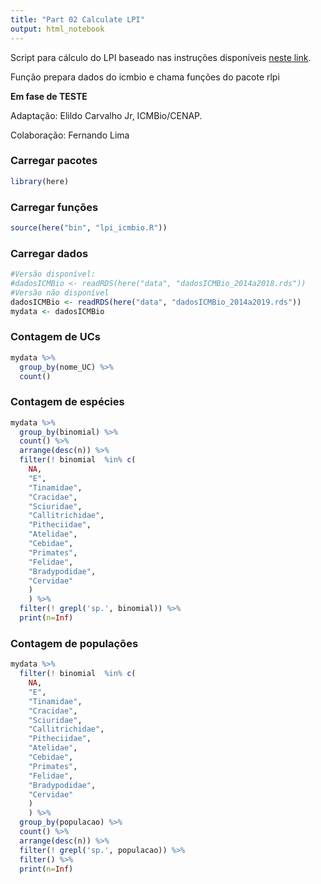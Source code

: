 ```yaml
---
title: "Part 02 Calculate LPI"
output: html_notebook
---
```


Script para cálculo do LPI baseado nas instruções disponíveis [neste link](https://github.com/Zoological-Society-of-London/rlpi).

Função prepara dados do icmbio e chama funções do pacote rlpi

**Em fase de TESTE**

Adaptação: Elildo Carvalho Jr, ICMBio/CENAP.

Colaboração: Fernando Lima

### Carregar pacotes

```r
library(here)
```

### Carregar funções

```r
source(here("bin", "lpi_icmbio.R"))
```

### Carregar dados

```r
#Versão disponível:
#dadosICMBio <- readRDS(here("data", "dadosICMBio_2014a2018.rds"))
#Versão não disponível
dadosICMBio <- readRDS(here("data", "dadosICMBio_2014a2019.rds"))
mydata <- dadosICMBio
```

### Contagem de UCs

```r
mydata %>%
  group_by(nome_UC) %>%
  count()
```

### Contagem de espécies
```r
mydata %>%
  group_by(binomial) %>%
  count() %>%
  arrange(desc(n)) %>%
  filter(! binomial  %in% c(
    NA,
    "E",
    "Tinamidae",
    "Cracidae",
    "Sciuridae",
    "Callitrichidae",
    "Pitheciidae",
    "Atelidae",
    "Cebidae",
    "Primates",
    "Felidae",
    "Bradypodidae",
    "Cervidae"
    )
    ) %>%
  filter(! grepl('sp.', binomial)) %>%
  print(n=Inf)
```

### Contagem de populações
```r
mydata %>%
  filter(! binomial  %in% c(
    NA,
    "E",
    "Tinamidae",
    "Cracidae",
    "Sciuridae",
    "Callitrichidae",
    "Pitheciidae",
    "Atelidae",
    "Cebidae",
    "Primates",
    "Felidae",
    "Bradypodidae",
    "Cervidae"
    )
    ) %>%
  group_by(populacao) %>%
  count() %>%
  arrange(desc(n)) %>%
  filter(! grepl('sp.', populacao)) %>%
  filter() %>%
  print(n=Inf)
```

